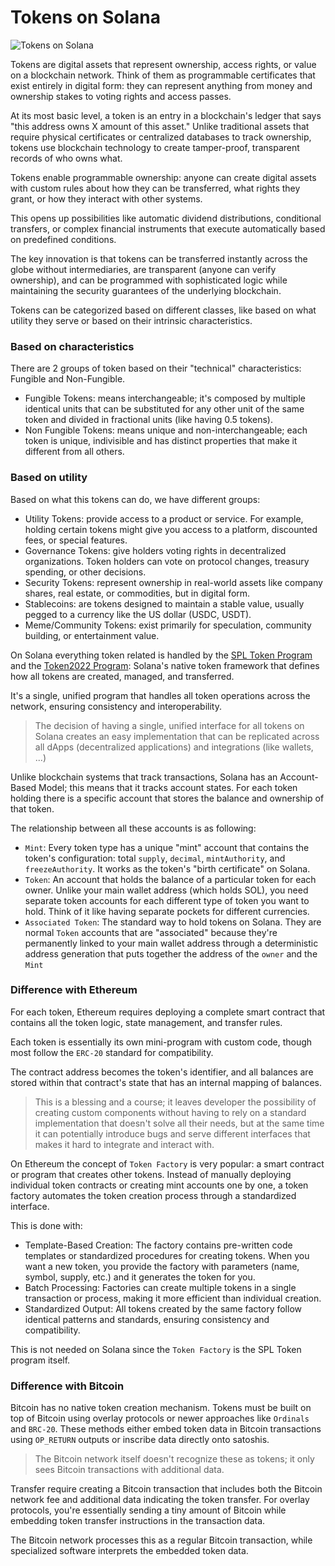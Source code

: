 
# Tokens on Solana

![Tokens on Solana](/graphics/course-banners/tokens-on-solana.png)

Tokens are digital assets that represent ownership, access rights, or value on a blockchain network. Think of them as programmable certificates that exist entirely in digital form: they can represent anything from money and ownership stakes to voting rights and access passes.

At its most basic level, a token is an entry in a blockchain's ledger that says "this address owns X amount of this asset." Unlike traditional assets that require physical certificates or centralized databases to track ownership, tokens use blockchain technology to create tamper-proof, transparent records of who owns what.

<ArticleSection name="Why Token Matters" id="why-token-matters" level="h2" />

Tokens enable programmable ownership: anyone can create digital assets with custom rules about how they can be transferred, what rights they grant, or how they interact with other systems.

This opens up possibilities like automatic dividend distributions, conditional transfers, or complex financial instruments that execute automatically based on predefined conditions.

The key innovation is that tokens can be transferred instantly across the globe without intermediaries, are transparent (anyone can verify ownership), and can be programmed with sophisticated logic while maintaining the security guarantees of the underlying blockchain.

<ArticleSection name="Different types of Tokens" id="different-types-of-tokens" level="h2" />

Tokens can be categorized based on different classes, like based on what utility they serve or based on their intrinsic characteristics.

### Based on characteristics

There are 2 groups of token based on their "technical" characteristics: Fungible and Non-Fungible.

- Fungible Tokens: means interchangeable; it's composed by multiple identical units that can be substituted for any other unit of the same token and divided in fractional units (like having 0.5 tokens).
- Non Fungible Tokens: means unique and non-interchangeable; each token is unique, indivisible and has distinct properties that make it different from all others.

### Based on utility

Based on what this tokens can do, we have different groups:

- Utility Tokens: provide access to a product or service. For example, holding certain tokens might give you access to a platform, discounted fees, or special features.
- Governance Tokens: give holders voting rights in decentralized organizations. Token holders can vote on protocol changes, treasury spending, or other decisions.
- Security Tokens: represent ownership in real-world assets like company shares, real estate, or commodities, but in digital form.
- Stablecoins: are tokens designed to maintain a stable value, usually pegged to a currency like the US dollar (USDC, USDT).
- Meme/Community Tokens: exist primarily for speculation, community building, or entertainment value.

<ArticleSection name="Difference between other Blockchains" id="difference-between-other-blockchains" level="h2" />

On Solana everything token related is handled by the [SPL Token Program](https://github.com/solana-program/token) and the [Token2022 Program](/zh-CN/courses/token-2022-program): Solana's native token framework that defines how all tokens are created, managed, and transferred.

It's a single, unified program that handles all token operations across the network, ensuring consistency and interoperability.

> The decision of having a single, unified interface for all tokens on Solana creates an easy implementation that can be replicated across all dApps (decentralized applications) and integrations (like wallets, ...)

Unlike blockchain systems that track transactions, Solana has an Account-Based Model; this means that it tracks account states. For each token holding there is a specific account that stores the balance and ownership of that token.

The relationship between all these accounts is as following:
- `Mint`: Every token type has a unique "mint" account that contains the token's configuration: total `supply`, `decimal`, `mintAuthority`, and `freezeAuthority`. It works as the token's "birth certificate" on Solana.
- `Token`: An account that holds the balance of a particular token for each owner. Unlike your main wallet address (which holds SOL), you need separate token accounts for each different type of token you want to hold. Think of it like having separate pockets for different currencies.
- `Associated Token`: The standard way to hold tokens on Solana. They are normal `Token` accounts that are "associated" because they're permanently linked to your main wallet address through a deterministic address generation that puts together the address of the `owner` and the `Mint`

### Difference with Ethereum

For each token, Ethereum requires deploying a complete smart contract that contains all the token logic, state management, and transfer rules.

Each token is essentially its own mini-program with custom code, though most follow the `ERC-20` standard for compatibility.

The contract address becomes the token's identifier, and all balances are stored within that contract's state that has an internal mapping of balances.

> This is a blessing and a course; it leaves developer the possibility of creating custom components without having to rely on a standard implementation that doesn't solve all their needs, but at the same time it can potentially introduce bugs and serve different interfaces that makes it hard to integrate and interact with.

On Ethereum the concept of `Token Factory` is very popular: a smart contract or program that creates other tokens. Instead of manually deploying individual token contracts or creating mint accounts one by one, a token factory automates the token creation process through a standardized interface.

This is done with:
- Template-Based Creation: The factory contains pre-written code templates or standardized procedures for creating tokens. When you want a new token, you provide the factory with parameters (name, symbol, supply, etc.) and it generates the token for you.
- Batch Processing: Factories can create multiple tokens in a single transaction or process, making it more efficient than individual creation.
- Standardized Output: All tokens created by the same factory follow identical patterns and standards, ensuring consistency and compatibility.

This is not needed on Solana since the `Token Factory` is the SPL Token program itself.

### Difference with Bitcoin

Bitcoin has no native token creation mechanism. Tokens must be built on top of Bitcoin using overlay protocols or newer approaches like `Ordinals` and `BRC-20`. These methods either embed token data in Bitcoin transactions using `OP_RETURN` outputs or inscribe data directly onto satoshis.

> The Bitcoin network itself doesn't recognize these as tokens; it only sees Bitcoin transactions with additional data.

Transfer require creating a Bitcoin transaction that includes both the Bitcoin network fee and additional data indicating the token transfer. For overlay protocols, you're essentially sending a tiny amount of Bitcoin while embedding token transfer instructions in the transaction data.

The Bitcoin network processes this as a regular Bitcoin transaction, while specialized software interprets the embedded token data.